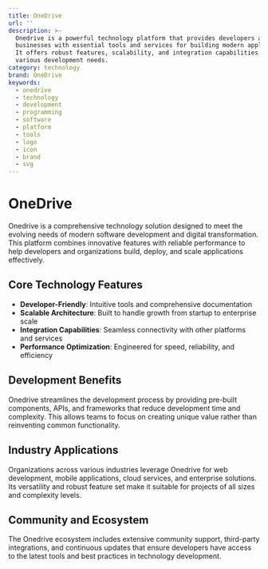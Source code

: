 ```yaml
---
title: OneDrive
url: ''
description: >-
  Onedrive is a powerful technology platform that provides developers and
  businesses with essential tools and services for building modern applications.
  It offers robust features, scalability, and integration capabilities for
  various development needs.
category: technology
brand: OneDrive
keywords:
  - onedrive
  - technology
  - development
  - programming
  - software
  - platform
  - tools
  - logo
  - icon
  - brand
  - svg
---
```


# OneDrive

Onedrive is a comprehensive technology solution designed to meet the evolving needs of modern software development and digital transformation. This platform combines innovative features with reliable performance to help developers and organizations build, deploy, and scale applications effectively.

## Core Technology Features

- **Developer-Friendly**: Intuitive tools and comprehensive documentation
- **Scalable Architecture**: Built to handle growth from startup to enterprise scale
- **Integration Capabilities**: Seamless connectivity with other platforms and services
- **Performance Optimization**: Engineered for speed, reliability, and efficiency

## Development Benefits

Onedrive streamlines the development process by providing pre-built components, APIs, and frameworks that reduce development time and complexity. This allows teams to focus on creating unique value rather than reinventing common functionality.

## Industry Applications

Organizations across various industries leverage Onedrive for web development, mobile applications, cloud services, and enterprise solutions. Its versatility and robust feature set make it suitable for projects of all sizes and complexity levels.

## Community and Ecosystem

The Onedrive ecosystem includes extensive community support, third-party integrations, and continuous updates that ensure developers have access to the latest tools and best practices in technology development.
